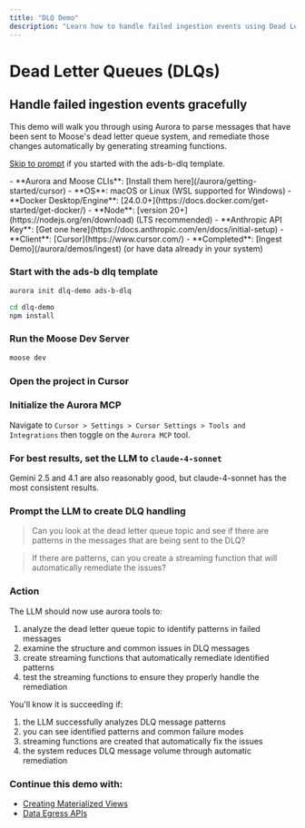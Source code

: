 ```yaml
---
title: "DLQ Demo"
description: "Learn how to handle failed ingestion events using Dead Letter Queues (DLQs) with Aurora"
---
```




# Dead Letter Queues (DLQs)

## Handle failed ingestion events gracefully

This demo will walk you through using Aurora to parse messages that have been sent to Moose's dead letter queue system, and remediate those changes automatically by generating streaming functions.

[Skip to prompt](#prompt-the-llm-to-create-dlq-handling) if you started with the ads-b-dlq template.

<Callout type="info" title="Prerequisites">
- **Aurora and Moose CLIs**: [Install them here](/aurora/getting-started/cursor)
- **OS**: macOS or Linux (WSL supported for Windows)
- **Docker Desktop/Engine**: [24.0.0+](https://docs.docker.com/get-started/get-docker/)
- **Node**: [version 20+](https://nodejs.org/en/download) (LTS recommended)
- **Anthropic API Key**: [Get one here](https://docs.anthropic.com/en/docs/initial-setup)
- **Client**: [Cursor](https://www.cursor.com/) 
- **Completed**: [Ingest Demo](/aurora/demos/ingest) (or have data already in your system)
</Callout>

<Steps>

### Start with the ads-b dlq template

```bash filename="Terminal" copy
aurora init dlq-demo ads-b-dlq
```

```bash filename="Terminal" copy
cd dlq-demo
npm install
```

### Run the Moose Dev Server

```bash filename="Terminal" copy
moose dev 
```

### Open the project in Cursor

### Initialize the Aurora MCP

Navigate to `Cursor > Settings > Cursor Settings > Tools and Integrations` then toggle on the `Aurora MCP` tool.

### For best results, set the LLM to `claude-4-sonnet`

Gemini 2.5 and 4.1 are also reasonably good, but claude-4-sonnet has the most consistent results.

### Prompt the LLM to create DLQ handling

> Can you look at the dead letter queue topic and see if there are patterns in the messages that are being sent to the DLQ?

> If there are patterns, can you create a streaming function that will automatically remediate the issues?

### Action

The LLM should now use aurora tools to:
1. analyze the dead letter queue topic to identify patterns in failed messages
2. examine the structure and common issues in DLQ messages
3. create streaming functions that automatically remediate identified patterns
4. test the streaming functions to ensure they properly handle the remediation

You'll know it is succeeding if:
1. the LLM successfully analyzes DLQ message patterns
2. you can see identified patterns and common failure modes
3. streaming functions are created that automatically fix the issues
4. the system reduces DLQ message volume through automatic remediation

### Continue this demo with:

* [Creating Materialized Views](/aurora/demos/mvs)
* [Data Egress APIs](/aurora/demos/egress)

</Steps>
